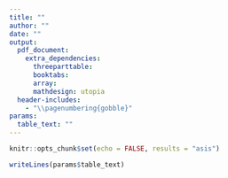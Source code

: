 ```yaml
---
title: ""
author: ""
date: ""
output: 
  pdf_document: 
    extra_dependencies: 
      threeparttable:
      booktabs:
      array:
      mathdesign: utopia
  header-includes: 
    - "\\pagenumbering{gobble}"
params: 
  table_text: ""
---
```


```r
knitr::opts_chunk$set(echo = FALSE, results = "asis")
```

```r
writeLines(params$table_text)
```




